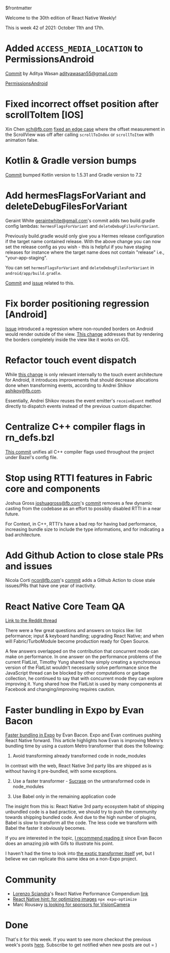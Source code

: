 $frontmatter

Welcome to the 30th edition of React Native Weekly! 


This is week 42 of 2021: October 11th and 17th.

# Added `ACCESS_MEDIA_LOCATION` to PermissionsAndroid 

[Commit](https://github.com/facebook/react-native/commit/79db4835681) by Aditya Wasan <adityawasan55@gmail.com>

[PermissionsAndroid](https://reactnative.dev/docs/permissionsandroid)

# Fixed incorrect offset position after scrollToItem [IOS]

Xin Chen <xch@fb.com> [fixed an edge case](https://github.com/facebook/react-native/commit/55392f65a6a) where the offset measurement in the ScrollView was off after calling `scrollToIndex` or `scrollToItem` with animation false. 


# Kotlin & Gradle version bumps

[Commit](https://github.com/facebook/react-native/commit/9ae33674314) bumped Kotlin version to 1.5.31 and Gradle version to 7.2

# Add hermesFlagsForVariant and deleteDebugFilesForVariant

Geraint White <geraintwhite@gmail.com>'s commit adds two build.gradle config lambdas: `hermesFlagsForVariant` and  `deleteDebugFilesForVariant`.

Previously build.gradle would only give you a Hermes release configuration if the target name contained release. With the above change you can now set the release config as you wish - this is helpful if you have staging releases for instance where the target name does not contain "release" i.e., "your-app-staging".


You can set `hermesFlagsForVariant` and  `deleteDebugFilesForVariant` in `android/app/build.gradle`.

[Commit](https://github.com/facebook/react-native/commit/91adb761cf1) and [issue](https://github.com/facebook/react-native/issues/25601#issuecomment-510856047) related to this.


# Fix border positioning regression [Android]

[Issue](https://github.com/facebook/react-native/issues/29099) introduced a regression where non-rounded borders on Android would render outside of the view. [This change](https://github.com/facebook/react-native/commit/d1a33cd139f) addresses that by rendering the borders completely inside the view like it works on iOS.

# Refactor touch event dispatch

While [this change](https://github.com/facebook/react-native/commit/a2feaeb5f11) is only relevant internally to the touch event architecture for Android, it introduces improvements that should decrease allocations done when transforming events, according to Andrei Shikov <ashikov@fb.com>.

Essentially, Andrei Shikov reuses the event emitter's `receiveEvent` method directly to dispatch events instead of the previous custom dispatcher.


# Centralize C++ compiler flags in rn_defs.bzl

[This commit](https://github.com/facebook/react-native/commit/a75e615a90b) unifies all C++ compiler flags used throughout the project under Bazel's config file.


# Stop using RTTI features in Fabric core and components

Joshua Gross <joshuagross@fb.com>'s [commit](https://github.com/facebook/react-native/commit/6525f9b0828) removes a few dynamic casting from the codebase as an effort to possibly disabled RTTI in a near future.

For Context, in C++, RTTI's have a bad rep for having bad performance, increasing bundle size to include the type informations, and for indicating a bad architecture.

# Add Github Action to close stale PRs and issues

Nicola Corti <ncor@fb.com>'s [commit](https://github.com/facebook/react-native/commit/37efe38e6cb) adds a Github Action to close stale issues/PRs that have one year of inactivity.



# React Native Core Team QA

[Link to the Reddit thread](https://www.reddit.com/r/reactnative/comments/pzdo1r/react_native_team_aua_thursday_oct_14_9am_pt/)

There were a few great questions and answers on topics like: list peformance; input & keyboard handling; upgrading React Native; and when will Fabric/TurboModule become production ready for Open Source.

A few answers overlapped on the contribution that concurrent mode can make on performance. In one answer on the performance problems of the current FlatList, Timothy Yung shared how simply creating a synchronous version of the FlatList wouldn't necessarily solve performance since the JavaScript thread can be blocked by other computations or garbage collection, he continued to say that with concurrent mode they can explore improving it. Yung shared how the FlatList is used by many components at Facebook and changing/improving requires caution. 


# Faster bundling in Expo by Evan Bacon

[Faster bundling in Expo](https://twitter.com/Baconbrix/status/1449043817663905793) by Evan Bacon. Expo and Evan continues pushing React Native forward. This article highlights how Evan is improving Metro's bundling time by using a custom Metro transformer that does the following:

1) Avoid transforming already transformed code in node_modules 

In contrast with the web, React Native 3rd party libs are shipped as is without having it pre-bundled, with some exceptions.

2) Use a faster transformer - [Sucrase](https://sucrase.io) on the untransformed code in node_modules

3) Use Babel only in the remaining application code

The insight from this is: React Native 3rd party ecosystem habit of shipping unbundled code is a bad practice, we should try to push the community towards shipping bundled code. And due to the high number of plugins, Babel is slow to transform all the code. The less code we transform with Babel the faster it obviously becomes. 

If you are interested in the topic, [I recommend reading it](https://blog.expo.dev/drastically-faster-bundling-in-react-native-a54f268e0ed1) since Evan Bacon does an amazing job with Gifs to illustrate his point. 

I haven't had the time to look into [the exotic transformer itself](https://github.com/expo/expo-cli/blob/master/packages/metro-config/src/transformer/createExoticTransformer.ts) yet, but I believe we can replicate this same idea on a non-Expo project.


# Community

- [Lorenzo Sciandra](https://twitter.com/Kelset)'s React Native Performance Compendium [link](https://lifeiswhat.notion.site/The-React-Native-Performance-Compendium-21d58f64292e4074afb73a10f760f303)
- [React Native hint: for optimizing images](https://twitter.com/jamonholmgren/status/1448386599599833091?s=20) `npx expo-optimize`
- Marc Rousavy [is looking for sponsors for VisionCamera](https://twitter.com/mrousavy/status/1447586433456386052)


# Done

That's it for this week. If you want to see more checkout the previous week's posts [here](/tags/react-native). Subscribe to get notified when new posts are out = )


